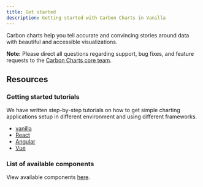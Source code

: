```yaml
---
title: Get started
description: Getting started with Carbon Charts in Vanilla
---
```


<PageDescription>

Carbon charts help you tell accurate and convincing stories around data with
beautiful and accessible visualizations.

</PageDescription>

<InlineNotification>

**Note:** Please direct all questions regarding support, bug fixes, and feature
requests to the
[Carbon Charts core team](https://github.com/carbon-design-system/carbon-charts#core-team).

</InlineNotification>

## Resources

<Row className="resource-card-group">
<Column colMd={4} colLg={4} noGutterSm>
  <ResourceCard
    subTitle="Carbon Charts repo"
    href="https://github.com/carbon-design-system/carbon-charts">
    <MdxIcon name="github" />
  </ResourceCard>
</Column>

<Column colMd={4} colLg={4} noGutterSm>
  <ResourceCard
    subTitle="Carbon Charts demo site"
    href="https://carbon-design-system.github.io/carbon-charts/">
    <MdxIcon name="storybook" />
  </ResourceCard>
</Column>

<Column colLg={4} colMd={4} noGutterSm>
  <ResourceCard
    subTitle="Figma kit"
    href="https://www.figma.com/community/file/1342888187036080999"
    actionIcon="launch">
    <MdxIcon name="figma" />
  </ResourceCard>
</Column>

</Row>

### Getting started tutorials

We have written step-by-step tutorials on how to get simple charting
applications setup in different environment and using different frameworks.

- [vanilla](https://carbon-design-system.github.io/carbon-charts/?path=/story/docs-getting-started--vanilla)
- [React](https://carbon-design-system.github.io/carbon-charts/?path=/story/docs-getting-started--react)
- [Angular](https://carbon-design-system.github.io/carbon-charts/?path=/story/docs-getting-started--angular)
- [Vue](https://carbon-design-system.github.io/carbon-charts/?path=/story/docs-getting-started--vue)

### List of available components

View available components
[here](https://github.com/carbon-design-system/carbon-charts#component-status).
